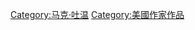{{Navbox
| name      = 马克·吐温
| title     = <!-- 页面不存在 -->[[马克·吐温]]作品
| state     = {{{state|autocollapse}}}
| listclass = hlist

| group1 = [[:Category:Novels by Mark Twain|小说]]
| list1  = 
* ''{{tsl|en|The Gilded Age: A Tale of Today||The Gilded Age: A Tale of Today}}''
* <!-- 页面不存在 -->[[汤姆·索亚历险记]]
* <!-- 页面不存在 -->[[乞丐王子]]
* <!-- 页面不存在 -->[[頑童歷險記|哈克贝利·费恩历险记]]
* ''[[康州美國佬大鬧亞瑟王朝]]''
* ''{{tsl|en|The American Claimant||The American Claimant}}''
* ''{{tsl|en|Tom Sawyer Abroad||Tom Sawyer Abroad}}''
* ''<!-- 页面不存在 -->[[Pudd'nhead Wilson]]''
* ''{{tsl|en|Tom Sawyer, Detective||Tom Sawyer, Detective}}''
* ''{{tsl|en|Personal Recollections of Joan of Arc||Personal Recollections of Joan of Arc}}''
* ''{{tsl|en|A Double Barrelled Detective Story||A Double Barrelled Detective Story}}''
* ''{{tsl|en|A Horse's Tale||A Horse's Tale}}''
* ''{{tsl|en|The Mysterious Stranger||The Mysterious Stranger}}''
* ''{{tsl|en|Hellfire Hotchkiss||Hellfire Hotchkiss}}''

| group2 = [[:Category:Short stories by Mark Twain|短篇故事]]
| list2  = 
* "{{tsl|en|The Celebrated Jumping Frog of Calaveras County||The Celebrated Jumping Frog of Calaveras County}}"
* "<!-- 页面不存在 -->[[General Washington's Negro Body-Servant]]"
* "<!-- 页面不存在 -->[[My Late Senatorial Secretaryship]]"
* "<!-- 页面不存在 -->[[Some Learned Fables for Good Old Boys and Girls]]"
* "{{tsl|en|A Literary Nightmare||A Literary Nightmare}}"
* "[[谋杀，怪事与婚姻]]"
* "<!-- 页面不存在 -->[[The Invalid's Story]]"
* "{{tsl|en|The Great Revolution in Pitcairn||The Great Revolution in Pitcairn}}"
* "{{tsl|en|1601 (Mark Twain)||1601}}"
* "{{tsl|en|The Stolen White Elephant||The Stolen White Elephant}}"
* "{{tsl|en|Luck (short story)||Luck}}"
* "{{tsl|en|Those Extraordinary Twins||Those Extraordinary Twins}}"
* "{{tsl|en|The Man That Corrupted Hadleyburg||The Man That Corrupted Hadleyburg}}"
* "{{tsl|en|A Dog's Tale||A Dog's Tale}}"
* "{{tsl|en|Extracts from Adam's Diary||Extracts from Adam's Diary}}" 
* "{{tsl|en|The War Prayer||The War Prayer}}" 
* "{{tsl|en|Eve's Diary||Eve's Diary}}" 
* "{{tsl|en|Captain Stormfield's Visit to Heaven||Captain Stormfield's Visit to Heaven}}" 
* "{{tsl|en|My Platonic Sweetheart||My Platonic Sweetheart}}" 
* "<!-- 页面不存在 -->[[The Private Life of Adam and Eve]]"

| group3 = [[:Category:Short story collections by Mark Twain|短篇故事集]]
| list3  = 
* ''{{tsl|en|Mark Twain's (Burlesque) Autobiography and First Romance||Mark Twain's (Burlesque) Autobiography and First Romance}}''
* ''{{tsl|en|Sketches New and Old||Sketches New and Old}}''
* ''<!-- 页面不存在 -->[[A True Story and the Recent Carnival of Crime]]''
* ''<!-- 页面不存在 -->[[Punch, Brothers, Punch! and Other Sketches]]''
* ''{{tsl|en|Mark Twain's Library of Humor||The Library of Humor}}''
* ''{{tsl|en|Merry Tales||Merry Tales}}''
* ''{{tsl|en|The £1,000,000 Bank Note and Other New Stories||The £1,000,000 Bank Note and Other New Stories}}''
* ''{{tsl|en|The $30,000 Bequest and Other Stories||The $30,000 Bequest and Other Stories}}''
* ''<!-- 页面不存在 -->[[The Curious Republic of Gondour and Other Whimsical Sketches]]''
* ''<!-- 页面不存在 -->[[The Washoe Giant in San Francisco]]''

| group4 = 戏剧
| list4  = 
* ''{{tsl|en|Is He Dead?||Is He Dead?}}''

| group5 = [[:Category:Essays by Mark Twain|Essays]]
| list5  = 
* "{{tsl|en|The Awful German Language||The Awful German Language}}"
* "{{tsl|en|Advice to Youth||Advice to Youth}}"
* "<!-- 页面不存在 -->[[English As She Is Taught]]"
* ''{{tsl|en|How to Tell a Story and Other Essays||How to Tell a Story and Other Essays}}''
* "{{tsl|en|Concerning the Jews||Concerning the Jews}}"
* "A Salutation Speech From the Nineteenth Century to the Twentieth"
* "{{tsl|en|To the Person Sitting in Darkness||To the Person Sitting in Darkness}}"
* "To My Missionary Critics"
* "{{tsl|en|Edmund Burke on Croker and Tammany||Edmund Burke on Croker and Tammany}}"
* "{{tsl|en|What Is Man?||What Is Man?}}"
* "Queen Victoria's Jubilee"
* "{{tsl|en|The United States of Lyncherdom||The United States of Lyncherdom}}"
* "Fenimore Cooper's Literary Offenses"
* ''{{tsl|en|Letters from the Earth||Letters from the Earth}}''

| group6 = [[:Category:Books by Mark Twain|Non-fiction]]
| list6  = 
* ''{{tsl|en|The Innocents Abroad||The Innocents Abroad}}''
* ''[[苦行記]]''
* ''{{tsl|en|Old Times on the Mississippi||Old Times on the Mississippi}}''
* ''{{tsl|en|A Tramp Abroad||A Tramp Abroad}}''
* ''{{tsl|en|Life on the Mississippi||Life on the Mississippi}}''
* ''{{tsl|en|Following the Equator||Following the Equator}}''
* ''{{tsl|en|What Is Man?||What Is Man?}}''
* ''{{tsl|en|Is Shakespeare Dead?||Is Shakespeare Dead?}}''
* ''Queen Victoria's Jubilee''
* ''{{tsl|en|Autobiography of Mark Twain||Autobiography of Mark Twain}}''
* ''Mark Twain's Notebook''
* ''{{tsl|en|King Leopold's Soliloquy||King Leopold's Soliloquy}}''
* ''{{tsl|en|The Private History of a Campaign That Failed||The Private History of a Campaign That Failed}}''
* ''Mark Twain's Weapons of Satire''
* ''The Bible According to Mark Twain''
* ''{{tsl|en|Christian Science (book)||Christian Science}}''

| group7 = 演讲
| list7 =
* ''{{tsl|en|Votes for Women (speech)||Votes for Women}}''

}}<noinclude>
{{collapsible option}}
{{DEFAULTSORT:Twain, Mark}}
<!-- 页面不存在 -->[[Category:马克·吐温]]
<!-- 页面不存在 -->[[Category:美國作家作品]]
</noinclude>